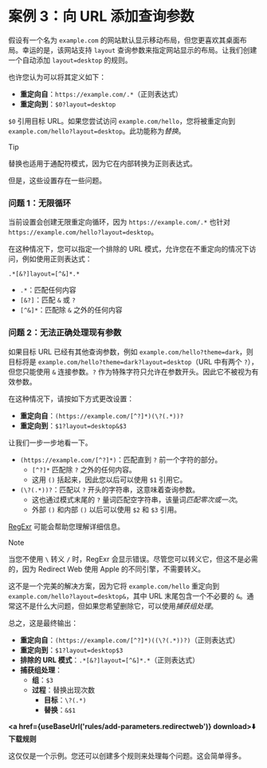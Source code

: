 
# 案例 3：向 URL 添加查询参数

假设有一个名为 `example.com` 的网站默认显示移动布局，但您更喜欢其桌面布局。幸运的是，该网站支持 `layout` 查询参数来指定网站显示的布局。让我们创建一个自动添加 `layout=desktop` 的规则。

也许您认为可以将其定义如下：

* **重定向自**：`https://example.com/.*`（正则表达式）
* **重定向到**：`$0?layout=desktop`

`$0` 引用目标 URL。如果您尝试访问 `example.com/hello`，您将被重定向到 `example.com/hello?layout=desktop`。此功能称为*替换*。

> [!TIP]
> 替换也适用于通配符模式，因为它在内部转换为正则表达式。

但是，这些设置存在一些问题。

### 问题 1：无限循环

当前设置会创建无限重定向循环，因为 `https://example.com/.*` 也针对 `https://example.com/hello?layout=desktop`。

在这种情况下，您可以指定一个排除的 URL 模式，允许您在不重定向的情况下访问，例如使用正则表达式：

```
.*[&?]layout=[^&]*.*
```

* `.*`：匹配任何内容
* `[&?]`：匹配 `&` 或 `?`
* `[^&]*`：匹配除 `&` 之外的任何内容

### 问题 2：无法正确处理现有参数

如果目标 URL 已经有其他查询参数，例如 `example.com/hello?theme=dark`，则目标将是 `example.com/hello?theme=dark?layout=desktop`（URL 中有两个 `?`），但您只能使用 `&` 连接参数。`?` 作为特殊字符只允许在参数开头。因此它不被视为有效参数。

在这种情况下，请按如下方式更改设置：

* **重定向自**：`(https://example.com/[^?]*)(\?(.*))?`
* **重定向到**：`$1?layout=desktop&$3`

让我们一步一步地看一下。

* `(https://example.com/[^?]*)`：匹配直到 `?` 前一个字符的部分。
    * `[^?]*` 匹配除 `?` 之外的任何内容。
    * 这用 `()` 括起来，因此您以后可以使用 `$1` 引用它。
* `(\?(.*))?`：匹配以 `?` 开头的字符串，这意味着查询参数。
    * 这也通过模式末尾的 `?` 量词匹配空字符串，该量词*匹配零次或一次*。
    * 外部 `()` 和内部 `()` 以后可以使用 `$2` 和 `$3` 引用。

[RegExr](https://regexr.com) 可能会帮助您理解详细信息。

> [!NOTE]
> 当您不使用 `\` 转义 `/` 时，RegExr 会显示错误。尽管您可以转义它，但这不是必需的，因为 Redirect Web 使用 Apple 的不同引擎，不需要转义。

这不是一个完美的解决方案，因为它将 `example.com/hello` 重定向到 `example.com/hello?layout=desktop&`，其中 URL 末尾包含一个不必要的 `&`。通常这不是什么大问题，但如果您希望删除它，可以使用*捕获组处理*。

总之，这是最终输出：

* **重定向自**：`(https://example.com/[^?]*)((\?(.*))?)`（正则表达式）
* **重定向到**：`$1?layout=desktop$3`
* **排除的 URL 模式**：`.*[&?]layout=[^&]*.*`（正则表达式）
* **捕获组处理**：
    * **组**：`$3`
    * **过程**：替换出现次数
        * **目标**：`\?(.*)`
        * **替换**：`&$1`

**<a href={useBaseUrl('rules/add-parameters.redirectweb')} download>⬇️ 下载规则</a>**


这仅仅是一个示例。您还可以创建多个规则来处理每个问题。这会简单得多。
